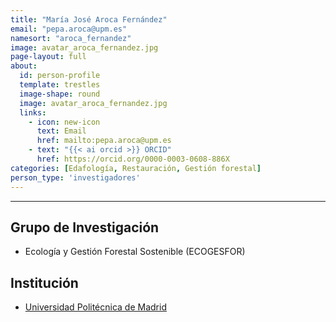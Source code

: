 ```yaml
---
title: "María José Aroca Fernández"
email: "pepa.aroca@upm.es"  
namesort: "aroca_fernandez"
image: avatar_aroca_fernandez.jpg
page-layout: full
about: 
  id: person-profile
  template: trestles
  image-shape: round
  image: avatar_aroca_fernandez.jpg
  links:
    - icon: new-icon
      text: Email
      href: mailto:pepa.aroca@upm.es
    - text: "{{< ai orcid >}} ORCID"
      href: https://orcid.org/0000-0003-0608-886X
categories: [Edafología, Restauración, Gestión forestal]
person_type: 'investigadores'
---
```

 
<hr>

:::{#person-profile}

## Grupo de Investigación
- Ecología y Gestión Forestal Sostenible (ECOGESFOR)

## Institución
- [Universidad Politécnica de Madrid](https://www.upm.es/)

:::
